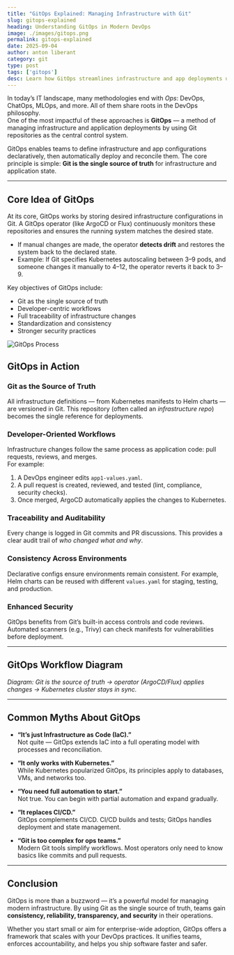```yaml
---
title: "GitOps Explained: Managing Infrastructure with Git"
slug: gitops-explained
heading: Understanding GitOps in Modern DevOps
image: ./images/gitops.png
permalink: gitops-explained
date: 2025-09-04
author: anton liberant
category: git
type: post
tags: ['gitops']
desc: Learn how GitOps streamlines infrastructure and app deployments using Git as a single source of truth. Explore principles, workflows, myths, and real benefits.
---
```


In today’s IT landscape, many methodologies end with *Ops*: DevOps, ChatOps, MLOps, and more. All of them share roots in the DevOps philosophy.  
One of the most impactful of these approaches is **GitOps** — a method of managing infrastructure and application deployments by using Git repositories as the central control system.

GitOps enables teams to define infrastructure and app configurations declaratively, then automatically deploy and reconcile them. The core principle is simple: **Git is the single source of truth** for infrastructure and application state.

---

## Core Idea of GitOps

At its core, GitOps works by storing desired infrastructure configurations in Git. A GitOps operator (like ArgoCD or Flux) continuously monitors these repositories and ensures the running system matches the desired state.

- If manual changes are made, the operator **detects drift** and restores the system back to the declared state.  
- Example: If Git specifies Kubernetes autoscaling between 3–9 pods, and someone changes it manually to 4–12, the operator reverts it back to 3–9.

Key objectives of GitOps include:

- Git as the single source of truth  
- Developer-centric workflows  
- Full traceability of infrastructure changes  
- Standardization and consistency  
- Stronger security practices  

![GitOps Process](./images/gitops-process.png "GitOps Process")

## GitOps in Action

### Git as the Source of Truth
All infrastructure definitions — from Kubernetes manifests to Helm charts — are versioned in Git. This repository (often called an *infrastructure repo*) becomes the single reference for deployments.

### Developer-Oriented Workflows
Infrastructure changes follow the same process as application code: pull requests, reviews, and merges.  
For example:  
1. A DevOps engineer edits `app1-values.yaml`.  
2. A pull request is created, reviewed, and tested (lint, compliance, security checks).  
3. Once merged, ArgoCD automatically applies the changes to Kubernetes.

### Traceability and Auditability
Every change is logged in Git commits and PR discussions. This provides a clear audit trail of *who changed what and why*.

### Consistency Across Environments
Declarative configs ensure environments remain consistent. For example, Helm charts can be reused with different `values.yaml` for staging, testing, and production.

### Enhanced Security
GitOps benefits from Git’s built-in access controls and code reviews. Automated scanners (e.g., Trivy) can check manifests for vulnerabilities before deployment.

---

## GitOps Workflow Diagram

*Diagram: Git is the source of truth → operator (ArgoCD/Flux) applies changes → Kubernetes cluster stays in sync.*

---

## Common Myths About GitOps

- **“It’s just Infrastructure as Code (IaC).”**  
  Not quite — GitOps extends IaC into a full operating model with processes and reconciliation.

- **“It only works with Kubernetes.”**  
  While Kubernetes popularized GitOps, its principles apply to databases, VMs, and networks too.

- **“You need full automation to start.”**  
  Not true. You can begin with partial automation and expand gradually.

- **“It replaces CI/CD.”**  
  GitOps complements CI/CD. CI/CD builds and tests; GitOps handles deployment and state management.

- **“Git is too complex for ops teams.”**  
  Modern Git tools simplify workflows. Most operators only need to know basics like commits and pull requests.

---

## Conclusion

GitOps is more than a buzzword — it’s a powerful model for managing modern infrastructure. By using Git as the single source of truth, teams gain **consistency, reliability, transparency, and security** in their operations.  

Whether you start small or aim for enterprise-wide adoption, GitOps offers a framework that scales with your DevOps practices. It unifies teams, enforces accountability, and helps you ship software faster and safer.